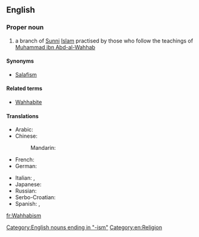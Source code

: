 {{wikipedia}}
==English==

===Proper noun===
{{en-proper noun|-}}

# {{context|Islam|lang=en}} a branch of [[Sunni]] [[Islam]] practised by those who follow the teachings of [[w:Muhammad ibn Abd-al-Wahhab|Muhammad ibn Abd-al-Wahhab]]

====Synonyms====
* [[Salafism]]

====Related terms====
* [[Wahhabite]]

====Translations====
{{trans-top|branch of Sunni Islam}}
* Arabic: {{t-|ar|وهابية|f|tr=wahhaabíyya|sc=Arab}}
* Chinese:
*: Mandarin: {{t|cmn|瓦哈比派|tr=Wǎhābǐ pài|sc=Hani}}
* French: {{t+|fr|wahhabisme|m}}
* German: {{t+|de|Wahhabismus|m}}
{{trans-mid}}
* Italian: {{t-|it|wahhabismo|m}}, {{t-|it|wahabismo|m}}
* Japanese: {{t-|ja|ワッハーブ派|tr=Wahhābu-ha|sc=Jpan}}
* Russian: {{t+|ru|ваххабизм|m|tr=vaxxabízm|sc=Cyrl}}
* Serbo-Croatian: {{t-|sh|vahabizam|m}}
* Spanish: {{t-|es|wahhabismo|m}}, {{t-|es|wahabismo|m}}
{{trans-bottom}}

[[Category:English nouns ending in "-ism"]]
[[Category:en:Religion]]

[[fr:Wahhabism]]